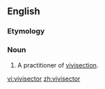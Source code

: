 ==English==

===Etymology===
{{suffix|vivisect|or}}

===Noun===
{{en-noun}}

# A practitioner of [[vivisection]].

[[vi:vivisector]]
[[zh:vivisector]]